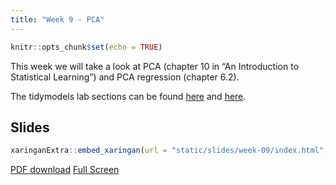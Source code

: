```yaml
---
title: "Week 9 - PCA"
---
```


```r
knitr::opts_chunk$set(echo = TRUE)
```

This week we will take a look at PCA (chapter 10 in "An Introduction to Statistical Learning") and PCA regression (chapter 6.2).

The tidymodels lab sections can be found [here](https://emilhvitfeldt.github.io/ISLR-tidymodels-labs/linear-model-selection-and-regularization.html#principal-components-regression) and [here](https://emilhvitfeldt.github.io/ISLR-tidymodels-labs/unsupervised-learning.html#principal-components-analysis).

## Slides

```r
xaringanExtra::embed_xaringan(url = "static/slides/week-09/index.html", ratio = "16:9")
```

[PDF download](static/slides/week-09/week-09.pdf) [Full Screen](static/slides/week-09/index.html)
